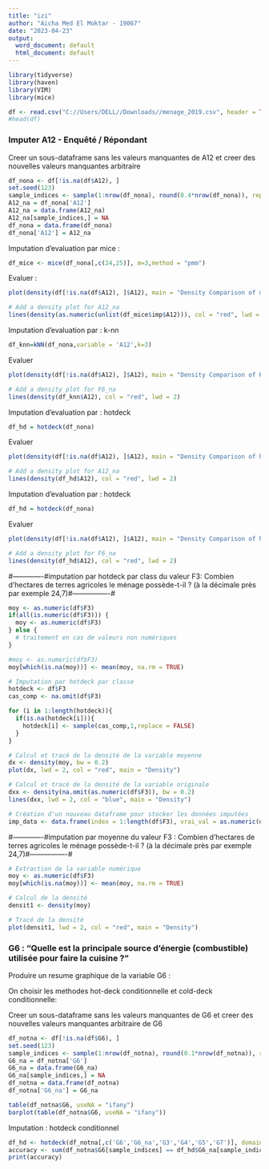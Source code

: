 ---
title: "izi"
author: "Aicha Med El Moktar - 19067"
date: "2023-04-23"
output:
  word_document: default
  html_document: default
---

```{r}
library(tidyverse)
library(haven)
library(VIM)
library(mice)
```

```{r}
df <- read.csv("C://Users/DELL//Downloads//menage_2019.csv", header = TRUE, sep = ";",fileEncoding="latin1")
#head(df)
```

### Imputer A12 - Enquêté / Répondant
Creer un sous-dataframe sans les valeurs manquantes de A12 et creer des nouvelles valeurs manquantes arbitraire

```{r}
df_nona <- df[!is.na(df$A12), ]
set.seed(123)
sample_indices <- sample(1:nrow(df_nona), round(0.4*nrow(df_nona)), replace=FALSE)
A12_na = df_nona['A12']
A12_na = data.frame(A12_na)
A12_na[sample_indices,] = NA
df_nona = data.frame(df_nona)
df_nona['A12'] = A12_na

```

Imputation d'evaluation par mice :
```{r}

df_mice <- mice(df_nona[,c(24,25)], m=3,method = "pmm")

```
Evaluer :
```{r}
plot(density(df[!is.na(df$A12), ]$A12), main = "Density Comparison of mice", col = "blue", lwd = 2, ylim = c(0, 1))

# Add a density plot for A12_na
lines(density(as.numeric(unlist(df_mice$imp$A12))), col = "red", lwd = 2)
```

Imputation d'evaluation par : k-nn

```{r}
df_knn=kNN(df_nona,variable = 'A12',k=3)

```
Evaluer

```{r}
plot(density(df[!is.na(df$A12), ]$A12), main = "Density Comparison of K-nn", col = "blue", lwd = 2, ylim = c(0, 1))

# Add a density plot for F6_na
lines(density(df_knn$A12), col = "red", lwd = 2)

```

Imputation d'evaluation par : hotdeck

```{r}
df_hd = hotdeck(df_nona)

```
Evaluer

```{r}
plot(density(df[!is.na(df$A12), ]$A12), main = "Density Comparison of hotdeck", col = "blue", lwd = 2, ylim = c(0, 1))

# Add a density plot for A12_na
lines(density(df_hd$A12), col = "red", lwd = 2)

```






Imputation d'evaluation par : hotdeck

```{r}
df_hd = hotdeck(df_nona)

```
Evaluer

```{r}
plot(density(df[!is.na(df$A12), ]$A12), main = "Density Comparison of hotdeck", col = "blue", lwd = 2, ylim = c(0, 1))

# Add a density plot for F6_na
lines(density(df_hd$A12), col = "red", lwd = 2)

```
#-------------#imputation par hotdeck par class du valeur F3: Combien d'hectares de terres agricoles le ménage possède-t-il ?  (à la décimale près par exemple 24,7)#----------------#
```{r}
moy <- as.numeric(df$F3)
if(all(is.numeric(df$F3))) {
  moy <- as.numeric(df$F3)
} else {
  # traitement en cas de valeurs non numériques
}

#moy <- as.numeric(df$F3)
moy[which(is.na(moy))] <- mean(moy, na.rm = TRUE)

# Imputation par hotdeck par classe
hotdeck <- df$F3
cas_comp <- na.omit(df$F3)

for (i in 1:length(hotdeck)){
  if(is.na(hotdeck[i])){
    hotdeck[i] <- sample(cas_comp,1,replace = FALSE) 
  }
}

# Calcul et tracé de la densité de la variable moyenne
dx <- density(moy, bw = 0.2)
plot(dx, lwd = 2, col = "red", main = "Density")

# Calcul et tracé de la densité de la variable originale
dxx <- density(na.omit(as.numeric(df$F3)), bw = 0.2)
lines(dxx, lwd = 2, col = "blue", main = "Density")

# Création d'un nouveau dataframe pour stocker les données imputées
imp_data <- data.frame(index = 1:length(df$F3), vrai_val = as.numeric(df$F3), moy = moy, hotdeck = hotdeck)


```
#-------------#imputation par moyenne du valeur F3 : Combien d'hectares de terres agricoles le ménage possède-t-il ?  (à la décimale près par exemple 24,7)#----------------#



```{r}
# Extraction de la variable numérique
moy <- as.numeric(df$F3)
moy[which(is.na(moy))] <- mean(moy, na.rm = TRUE)

# Calcul de la densité
densit1 <- density(moy)

# Tracé de la densité
plot(densit1, lwd = 2, col = "red", main = "Density")


```
### G6 : "Quelle est la principale source d'énergie (combustible) utilisée pour faire la cuisine ?"
Produire un resume graphique de la variable G6 :


On choisir les methodes hot-deck conditionnelle et cold-deck conditionnelle:

Creer un sous-dataframe sans les valeurs manquantes de G6 et creer des nouvelles valeurs manquantes arbitraire de G6

```{r}
df_notna <- df[!is.na(df$G6), ]
set.seed(123)
sample_indices <- sample(1:nrow(df_notna), round(0.1*nrow(df_notna)), replace=FALSE)
G6_na = df_notna['G6']
G6_na = data.frame(G6_na)
G6_na[sample_indices,] = NA
df_notna = data.frame(df_notna)
df_notna['G6_na'] = G6_na

```

```{r}
table(df_notna$G6, useNA = "ifany")
barplot(table(df_notna$G6, useNA = "ifany"))

```

Imputation : hotdeck conditionnel
```{r}

df_hd <- hotdeck(df_notna[,c('G6','G6_na','G3','G4','G5','G7')], domain_var = c('G3','G4','G5','G7'))
accuracy <- sum(df_notna$G6[sample_indices] == df_hd$G6_na[sample_indices], na.rm = TRUE) / sum(!is.na(df_notna$G6[sample_indices]))
print(accuracy)

```

```{r}


````
